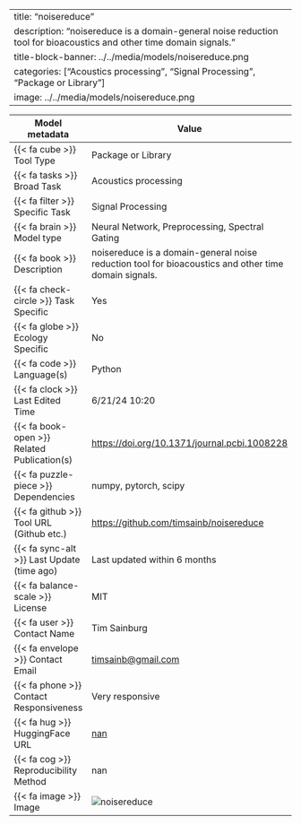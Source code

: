
---
title: "noisereduce"
description: "noisereduce is a domain-general noise reduction tool for bioacoustics and other time domain signals. "
title-block-banner: ../../media/models/noisereduce.png
categories: ["Acoustics processing", "Signal Processing", "Package or Library"]
image: ../../media/models/noisereduce.png
---

| Model metadata             | Value                               |
|----------------------------|------------------------------------|
| {{< fa cube >}} Tool Type | [Package or Library]{.tool_type .tool_type_pkglib} |
| {{< fa tasks >}} Broad Task | Acoustics processing |
| {{< fa filter >}} Specific Task | Signal Processing |
| {{< fa brain >}} Model type | Neural Network, Preprocessing, Spectral Gating |
| {{< fa book >}} Description | noisereduce is a domain-general noise reduction tool for bioacoustics and other time domain signals.  |
| {{< fa check-circle >}} Task Specific | Yes |
| {{< fa globe >}} Ecology Specific | No |
| {{< fa code >}} Language(s) | Python |
| {{< fa clock >}} Last Edited Time | 6/21/24 10:20 |
| {{< fa book-open >}} Related Publication(s) | [https://doi.org/10.1371/journal.pcbi.1008228](https://doi.org/10.1371/journal.pcbi.1008228) |
| {{< fa puzzle-piece >}} Dependencies | numpy, pytorch, scipy |
| {{< fa github >}} Tool URL (Github etc.) | [https://github.com/timsainb/noisereduce](https://github.com/timsainb/noisereduce) |
| {{< fa sync-alt >}} Last Update (time ago) | Last updated within 6 months |
| {{< fa balance-scale >}} License | MIT |
| {{< fa user >}} Contact Name | Tim Sainburg |
| {{< fa envelope >}} Contact Email | [timsainb@gmail.com](timsainb@gmail.com) |
| {{< fa phone >}} Contact Responsiveness | Very responsive |
| {{< fa hug >}} HuggingFace URL | [nan](nan) |
| {{< fa cog >}} Reproducibility Method | nan |
| {{< fa image >}} Image | ![noisereduce](../../media/models/noisereduce.png) |
